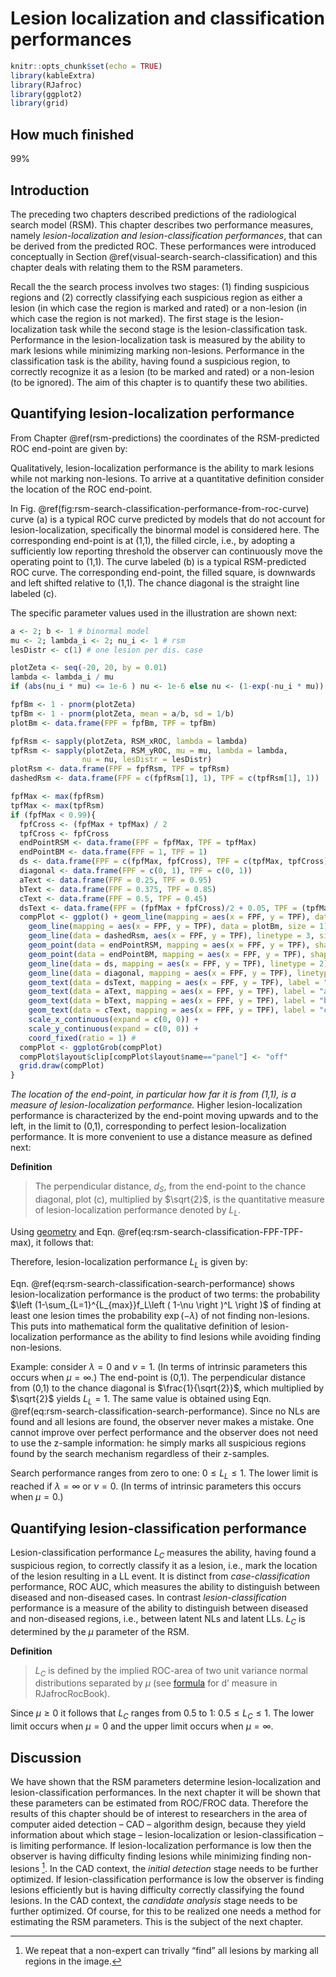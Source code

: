 # Lesion localization and classification performances {#rsm-search-classification}


```r
knitr::opts_chunk$set(echo = TRUE)
library(kableExtra)
library(RJafroc)
library(ggplot2)
library(grid)
```



## How much finished {#rsm-search-classification-how-much-finished}

99%



## Introduction {#rsm-search-classification-intro}

The preceding two chapters described predictions of the radiological search model (RSM). This chapter describes two performance measures, namely *lesion-localization and lesion-classification performances*, that can be derived from the predicted ROC. These performances were introduced conceptually in Section \@ref(visual-search-search-classification) and this chapter deals with relating them to the RSM parameters.

Recall the the search process involves two stages: (1) finding suspicious regions and (2) correctly classifying each suspicious region as either a lesion (in which case the region is marked and rated) or a non-lesion (in which case the region is not marked). The first stage is the lesion-localization task while the second stage is the lesion-classification task. Performance in the lesion-localization task is measured by the ability to mark lesions while minimizing marking non-lesions. Performance in the classification task is the ability, having found a suspicious region, to correctly recognize it as a lesion (to be marked and rated) or a non-lesion (to be ignored). The aim of this chapter is to quantify these two abilities. 



## Quantifying lesion-localization performance {#rsm-search-classification-quantifying}

From Chapter \@ref(rsm-predictions) the coordinates of the RSM-predicted ROC end-point are given by:

\begin{equation}
\left. 
\begin{aligned}
&\text{FPF}_{\text{max}} = 1 - \text{exp}\left (\lambda \right ) \\
&\text{TPF}_{\text{max}} = 1 - \text{exp} \left ( - \lambda \right )\sum_{L=1}^{L_{max}}f_L \left ( 1 - \nu \right )^L
\end{aligned}
\right \}
(\#eq:rsm-search-classification-FPF-TPF-max)
\end{equation}



Qualitatively, lesion-localization performance is the ability to mark lesions while not marking non-lesions. To arrive at a quantitative definition consider the location of the ROC end-point. 

In Fig. \@ref(fig:rsm-search-classification-performance-from-roc-curve) curve (a) is a typical ROC curve predicted by models that do not account for lesion-localization, specifically the binormal model is considered here. The corresponding end-point is at (1,1), the filled circle, i.e., by adopting a sufficiently low reporting threshold the observer can continuously move the operating point to (1,1). The curve labeled (b) is a typical RSM-predicted ROC curve. The corresponding end-point, the filled square, is downwards and left shifted relative to (1,1). The chance diagonal is the straight line labeled (c). 

The specific parameter values used in the illustration are shown next:


```r
a <- 2; b <- 1 # binormal model
mu <- 2; lambda_i <- 2; nu_i <- 1 # rsm
lesDistr <- c(1) # one lesion per dis. case
```




```r

plotZeta <- seq(-20, 20, by = 0.01)
lambda <- lambda_i / mu
if (abs(nu_i * mu) <= 1e-6 ) nu <- 1e-6 else nu <- (1-exp(-nu_i * mu))

fpfBm <- 1 - pnorm(plotZeta)
tpfBm <- 1 - pnorm(plotZeta, mean = a/b, sd = 1/b)
plotBm <- data.frame(FPF = fpfBm, TPF = tpfBm)

fpfRsm <- sapply(plotZeta, RSM_xROC, lambda = lambda)
tpfRsm <- sapply(plotZeta, RSM_yROC, mu = mu, lambda = lambda, 
                nu = nu, lesDistr = lesDistr)
plotRsm <- data.frame(FPF = fpfRsm, TPF = tpfRsm)
dashedRsm <- data.frame(FPF = c(fpfRsm[1], 1), TPF = c(tpfRsm[1], 1))

fpfMax <- max(fpfRsm)
tpfMax <- max(tpfRsm)
if (fpfMax < 0.99){
  fpfCross <- (fpfMax + tpfMax) / 2
  tpfCross <- fpfCross
  endPointRSM <- data.frame(FPF = fpfMax, TPF = tpfMax)
  endPointBM <- data.frame(FPF = 1, TPF = 1)
  ds <- data.frame(FPF = c(fpfMax, fpfCross), TPF = c(tpfMax, tpfCross))
  diagonal <- data.frame(FPF = c(0, 1), TPF = c(0, 1))
  aText <- data.frame(FPF = 0.25, TPF = 0.95)
  bText <- data.frame(FPF = 0.375, TPF = 0.85)
  cText <- data.frame(FPF = 0.5, TPF = 0.45)
  dsText <- data.frame(FPF = (fpfMax + fpfCross)/2 + 0.05, TPF = (tpfMax + tpfCross)/2)
  compPlot <- ggplot() + geom_line(mapping = aes(x = FPF, y = TPF), data = plotRsm, size = 1) + 
    geom_line(mapping = aes(x = FPF, y = TPF), data = plotBm, size = 1) + 
    geom_line(data = dashedRsm, aes(x = FPF, y = TPF), linetype = 3, size = 1) +
    geom_point(data = endPointRSM, mapping = aes(x = FPF, y = TPF), shape = 15, size = 3) +
    geom_point(data = endPointBM, mapping = aes(x = FPF, y = TPF), shape = 16, size = 3) +
    geom_line(data = ds, mapping = aes(x = FPF, y = TPF), linetype = 2) + 
    geom_line(data = diagonal, mapping = aes(x = FPF, y = TPF), linetype = 2) + 
    geom_text(data = dsText, mapping = aes(x = FPF, y = TPF), label = "d[s]", parse = TRUE, size = 5) +
    geom_text(data = aText, mapping = aes(x = FPF, y = TPF), label = "a", parse = TRUE, size = 5) +
    geom_text(data = bText, mapping = aes(x = FPF, y = TPF), label = "b", parse = TRUE, size = 5) +
    geom_text(data = cText, mapping = aes(x = FPF, y = TPF), label = "c", parse = TRUE, size = 5) +
    scale_x_continuous(expand = c(0, 0)) + 
    scale_y_continuous(expand = c(0, 0)) + 
    coord_fixed(ratio = 1) #
  compPlot <- ggplotGrob(compPlot)
  compPlot$layout$clip[compPlot$layout$name=="panel"] <- "off"
  grid.draw(compPlot)
}

```


*The location of the end-point, in particular how far it is from (1,1), is a measure of lesion-localization performance.* Higher lesion-localization performance is characterized by the end-point moving upwards and to the left, in the limit to (0,1), corresponding to perfect lesion-localization performance. It is more convenient to use a distance measure as defined next:


**Definition** 

>
The perpendicular distance, $d_S$, from the end-point to the chance diagonal, plot (c), multiplied by $\sqrt{2}$, is the quantitative measure of lesion-localization performance denoted by $L_L$.  


Using [geometry](https://en.wikipedia.org/wiki/Distance_from_a_point_to_a_line#Line_defined_by_an_equation) and Eqn. \@ref(eq:rsm-search-classification-FPF-TPF-max), it follows that: 


\begin{equation} 
L_L=\sqrt{2}d_S=\text{TPF}_{\text{max}}-\text{FPF}_{\text{max}}
(\#eq:rsm-search-classification-perp-distance)
\end{equation}


Therefore, lesion-localization performance $L_L$ is given by:


\begin{equation} 
L_L=\exp\left ( -\lambda \right )\left (1-\sum_{L=1}^{L_{max}}f_L\left ( 1-\nu  \right )^L  \right )
(\#eq:rsm-search-classification-search-performance)
\end{equation}

Eqn. \@ref(eq:rsm-search-classification-search-performance) shows lesion-localization performance is the product of two terms: the probability $\left (1-\sum_{L=1}^{L_{max}}f_L\left ( 1-\nu  \right )^L  \right )$ of finding at least one lesion times the probability $\exp\left ( -\lambda \right )$ of not finding non-lesions. This puts into mathematical form the qualitative definition of lesion-localization performance as the ability to find lesions while avoiding finding non-lesions. 


Example: consider $\lambda = 0$ and $\nu = 1$. (In terms of intrinsic parameters this occurs when $\mu = \infty$.) The end-point is (0,1). The perpendicular distance from (0,1) to the chance diagonal is $\frac{1}{\sqrt{2}}$, which multiplied by $\sqrt{2}$ yields $L_L = 1$. The same value is obtained using Eqn. \@ref(eq:rsm-search-classification-search-performance). Since no NLs are found and all lesions are found, the observer never makes a mistake. One cannot improve over perfect performance and the observer does not need to use the z-sample information: he simply marks all suspicious regions found by the search mechanism regardless of their z-samples. 

Search performance ranges from zero to one: $0 \le L_L \le 1$. The lower limit is reached if $\lambda = \infty$ or $\nu = 0$. (In terms of intrinsic parameters this occurs when $\mu = 0$.)


## Quantifying lesion-classification performance {#rsm-search-classification-performance}

Lesion-classification performance $L_C$ measures the ability, having found a suspicious region, to correctly classify it as a lesion, i.e., mark the location of the lesion resulting in a LL event. It is distinct from *case-classification* performance, ROC AUC, which measures the ability to distinguish between diseased and non-diseased cases. In contrast *lesion-classification* performance is a measure of the ability to distinguish between diseased and non-diseased regions, i.e., between latent NLs and latent LLs. $L_C$ is determined by the $\mu$ parameter of the RSM.

**Definition**

>
$L_C$ is defined by the implied ROC-area of two unit variance normal distributions separated by $\mu$ (see [formula](https://dpc10ster.github.io/RJafrocRocBook/binormal-model.html#binormal-model-d-prime) for d' measure in RJafrocRocBook). 


\begin{equation}
L_C=\Phi\left ( \frac{\mu}{\sqrt{2}} \right )
(\#eq:rsm-search-classification-classification-performance)
\end{equation}


Since $\mu \ge 0$ it follows that $L_C$ ranges from 0.5 to 1: $0.5 \le L_C \le 1$. The lower limit occurs when $\mu = 0$ and the upper limit occurs when $\mu = \infty$.

## Discussion {#rsm-search-classification-discussion}

We have shown that the RSM parameters determine lesion-localization and lesion-classification performances. In the next chapter it will be shown that these parameters can be estimated from ROC/FROC data. Therefore the results of this chapter should be of interest to researchers in the area of computer aided detection -- CAD -- algorithm design, because they yield information about which stage -- lesion-localization or lesion-classification -- is limiting performance. If lesion-localization performance is low then the observer is having difficulty finding lesions while minimizing finding non-lesions ^[We repeat that a non-expert can trivally "find" all lesions by marking all regions in the image.]. In the CAD context, the *initial detection* stage needs to be further optimized. If lesion-classification performance is low the observer is finding lesions efficiently but is having difficulty correctly classifying the found lesions.  In the CAD context, the *candidate analysis* stage needs to be further optimized. Of course, for this to be realized one needs a method for estimating the RSM parameters. This is the subject of the next chapter.


